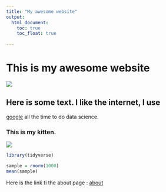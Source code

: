 ```yaml
---
title: "My awesome website"
output: 
  html_document:
    toc: true
    toc_float: true
    
---
```


# This is my awesome website

![](https://media.giphy.com/media/drXGoW1iudhKw/giphy.gif)


## Here is some text. I like the internet, I use
[google](https://www.google.com/) all the time to do data science.




### This is my kitten.

![](images/kitten.jpg)


```r
library(tidyverse)

sample = rnorm(1000)
mean(sample)

```


Here is the link ti the about page : [about](about.html)






